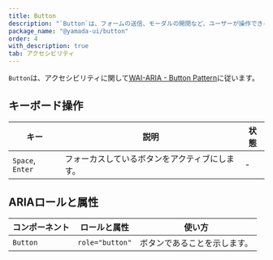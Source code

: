 ```yaml
---
title: Button
description: "`Button`は、フォームの送信、モーダルの開閉など、ユーザーが操作できるインタラクティブなコンポーネントです。"
package_name: "@yamada-ui/button"
order: 4
with_description: true
tab: アクセシビリティ
---
```


`Button`は、アクセシビリティに関して[WAI-ARIA - Button Pattern](https://www.w3.org/WAI/ARIA/apg/patterns/button/)に従います。

## キーボード操作

| キー             | 説明                                           | 状態 |
| ---------------- | ---------------------------------------------- | ---- |
| `Space`, `Enter` | フォーカスしているボタンをアクティブにします。 | -    |

## ARIAロールと属性

| コンポーネント | ロールと属性    | 使い方                       |
| -------------- | --------------- | ---------------------------- |
| `Button`       | `role="button"` | ボタンであることを示します。 |
